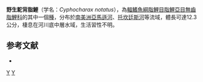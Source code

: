 {{Speciesbox
| taxon = Cyphocharax notatus
| status = NE
| status_system = IUCN3.1
| authority = [[Steindachner|Steindachner]], 1908
| synonyms = *''Curimatus notatus''<br /><small>Steindachner, 1908</small>
*''Curimatus hermanni''<br /><small>Ahl, 1931</small>
}}
'''野生駝背脂鯉'''（学名：''Cyphocharax notatus''），為[[輻鰭魚綱|輻鰭魚綱]][[脂鯉目|脂鯉目]][[脂鯉亞目|脂鯉亞目]][[無齒脂鯉科|無齒脂鯉科]]的其中一個[[種|種]]，分布於[[南美洲|南美洲]][[亞馬遜河|亞馬遜河]]、[[托坎廷斯河|托坎廷斯河]]等流域，體長可達12.3公分，棲息在河川底中層水域，生活習性不明。

==参考文献==
{{refbegin}}
*{{FishBase_species|genus=Cyphocharax|species=notatus|year=2013|month=8}}
{{refend}}
{{Taxonbar|from=Q5590488}}

[[Category:駝背脂鯉屬|Y]]
[[Category:1908年描述的鱼类|Y]]


{{魚類小作品}}